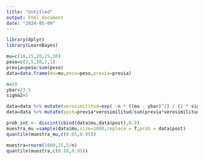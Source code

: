 ```yaml
---
title: "Untitled"
output: html_document
date: "2024-05-09"
---
```

```r
library(dplyr)
library(LearnBayes)
```


```r
mu=c(10,15,20,25,30)
peso=c(2,5,10,7,1)
previa=peso/sum(peso)
data=data.frame(mu=mu,peso=peso,previa=previa)
```

```r
n=50
ybar=23.5
sigma2=5

data=data %>% mutate(verosimilitud=exp( -n * ((mu - ybar)^2) / (2 * sigma2) ))
data=data %>% mutate(post=previa*verosimilitud/sum(previa*verosimilitud))
```

```r
prob_int <- discint(cbind(data$mu,data$post),0.9)
muestra_mu =sample(data$mu,size=1000,replace = T,prob = data$post)
quantile(muestra_mu,c(0.05,0.95))
```
```r
muestra=rnorm(1000,25,5/n)
quantile(muestra,c(0.10,0.95))
```

